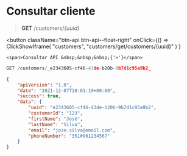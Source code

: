 # Consultar cliente

> **GET** /customers/_\{uuid}_


<button className="btn-api btn-api--float-right"
	onClick={() =>
		ClickShowIframe(
			"customers",
			"customers/get/customers/{uuid}"
		)
	}
>
	<span>Consultar API &nbsp;&nbsp;&nbsp;{'>'}</span>
</button>


<Tabs>
<TabItem value="solicitud" label="Solicitud">

```js
GET /customers/_e2343605-cf46-43de-b20b-9b7d1c95a9b2_
```

</TabItem>
<TabItem value="respuesta" label="Respuesta">

```json
{
	"apiVersion": "1.0",
	"date": "2021-12-07T18:01:19+00:00",
	"success": true,
	"data": {
		"uuid": "e2343605-cf46-43de-b20b-9b7d1c95a9b2",
		"customerId": "123",
		"firstName": "José",
		"lastName": "Silva",
		"email": "jose.silva@email.com",
		"phoneNumber": "351#961234567"
	}
}
```

</TabItem>
</Tabs>
